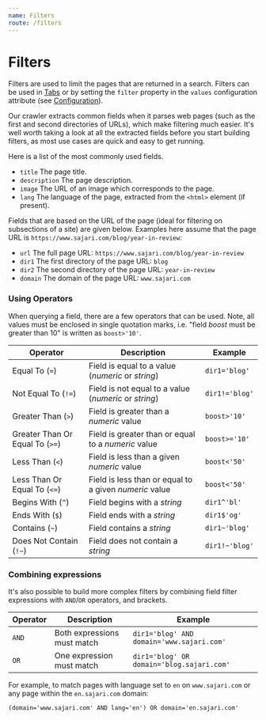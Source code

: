 ```yaml
---
name: Filters
route: /filters
---
```


# Filters

Filters are used to limit the pages that are returned in a search.  Filters can be used in [Tabs](#tab-filters) or by setting the `filter` property in the `values` configuration attribute (see [Configuration](#configuration)).

Our crawler extracts common fields when it parses web pages (such as the first
and second directories of URLs), which make filtering much easier. It's well
worth taking a look at all the extracted fields before you start building
filters, as most use cases are quick and easy to get running.

Here is a list of the most commonly used fields.

* `title` The page title.
* `description` The page description.
* `image` The URL of an image which corresponds to the page.
* `lang` The language of the page, extracted from the `<html>` element (if
  present).

Fields that are based on the URL of the page (ideal for filtering on subsections
of a site) are given below. Examples here assume that the page URL is
`https://www.sajari.com/blog/year-in-review`:

* `url` The full page URL: `https://www.sajari.com/blog/year-in-review`
* `dir1` The first directory of the page URL: `blog`
* `dir2` The second directory of the page URL: `year-in-review`
* `domain` The domain of the page URL: `www.sajari.com`

### Using Operators

When querying a field, there are a few operators that can be used. Note, all
values must be enclosed in single quotation marks, i.e. "field _boost_ must be
greater than 10" is written as `boost>'10'`.

| Operator                        | Description                                            | Example        |
| ------------------------------- | ------------------------------------------------------ | -------------- |
| Equal To (`=`)                  | Field is equal to a value (_numeric_ or _string_)      | `dir1='blog'`  |
| Not Equal To (`!=`)             | Field is not equal to a value (_numeric_ or _string_)  | `dir1!='blog'` |
| Greater Than (`>`)              | Field is greater than a _numeric_ value                | `boost>'10'`   |
| Greater Than Or Equal To (`>=`) | Field is greater than or equal to a _numeric_ value    | `boost>='10'`  |
| Less Than (`<`)                 | Field is less than a given _numeric_ value             | `boost<'50'`   |
| Less Than Or Equal To (`<=`)    | Field is less than or equal to a given _numeric_ value | `boost<'50'`   |
| Begins With (`^`)               | Field begins with a _string_                           | `dir1^'bl'`    |
| Ends With (`$`)                 | Field ends with a _string_                             | `dir1$'og'`    |
| Contains (`~`)                  | Field contains a _string_                              | `dir1~'blog'`  |
| Does Not Contain (`!~`)         | Field does not contain a _string_                      | `dir1!~'blog'` |

### Combining expressions

It's also possible to build more complex filters by combining field filter
expressions with `AND`/`OR` operators, and brackets.

| Operator | Description                 | Example                                   |
| -------- | --------------------------- | ----------------------------------------- |
| `AND`    | Both expressions must match | `dir1='blog' AND domain='www.sajari.com'` |
| `OR`     | One expression must match   | `dir1='blog' OR domain='blog.sajari.com'` |

For example, to match pages with language set to `en` on `www.sajari.com` or any
page within the `en.sajari.com` domain:

    (domain='www.sajari.com' AND lang='en') OR domain='en.sajari.com'

